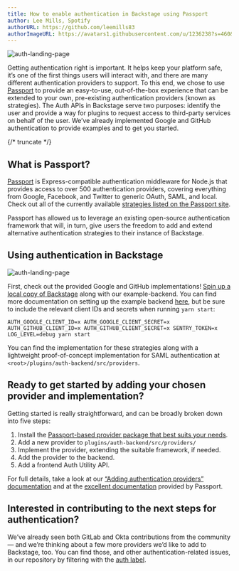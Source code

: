 ```yaml
---
title: How to enable authentication in Backstage using Passport
author: Lee Mills, Spotify
authorURL: https://github.com/leemills83
authorImageURL: https://avatars1.githubusercontent.com/u/1236238?s=460&v=4
---
```


![auth-landing-page](assets/20-07-01/auth-landing.png)

Getting authentication right is important. It helps keep your platform safe, it’s one of the first things users will interact with, and there are many different authentication providers to support. To this end, we chose to use [Passport](http://www.passportjs.org/) to provide an easy-to-use, out-of-the-box experience that can be extended to your own, pre-existing authentication providers (known as strategies). The Auth APIs in Backstage serve two purposes: identify the user and provide a way for plugins to request access to third-party services on behalf of the user. We’ve already implemented Google and GitHub authentication to provide examples and to get you started.

{/* truncate */}

## What is Passport?

[Passport](http://www.passportjs.org/) is Express-compatible authentication middleware for Node.js that provides access to over 500 authentication providers, covering everything from Google, Facebook, and Twitter to generic OAuth, SAML, and local. Check out all of the currently available [strategies listed on the Passport site](http://www.passportjs.org/).

Passport has allowed us to leverage an existing open-source authentication framework that will, in turn, give users the freedom to add and extend alternative authentication strategies to their instance of Backstage.

## Using authentication in Backstage

![auth-landing-page](assets/20-07-01/auth-sidebar.png)

First, check out the provided Google and GitHub implementations! [Spin up a local copy of Backstage](https://backstage.io/blog/2020/04/30/how-to-quickly-set-up-backstage) along with our example-backend. You can find more documentation on setting up the example backend [here](https://github.com/backstage/backstage/tree/master/packages/backend), but be sure to include the relevant client IDs and secrets when running `yarn start`:

```
AUTH_GOOGLE_CLIENT_ID=x AUTH_GOOGLE_CLIENT_SECRET=x AUTH_GITHUB_CLIENT_ID=x AUTH_GITHUB_CLIENT_SECRET=x SENTRY_TOKEN=x LOG_LEVEL=debug yarn start
```

You can find the implementation for these strategies along with a lightweight proof-of-concept implementation for SAML authentication at `<root>/plugins/auth-backend/src/providers`.

## Ready to get started by adding your chosen provider and implementation?

Getting started is really straightforward, and can be broadly broken down into five steps:

1. Install the [Passport-based provider package that best suits your needs](http://www.passportjs.org/).
2. Add a new provider to `plugins/auth-backend/src/providers/`
3. Implement the provider, extending the suitable framework, if needed.
4. Add the provider to the backend.
5. Add a frontend Auth Utility API.

For full details, take a look at our [“Adding authentication providers” documentation](/docs/auth/add-auth-provider) and at the [excellent documentation](http://www.passportjs.org/docs/) provided by Passport.

## Interested in contributing to the next steps for authentication?

We’ve already seen both GitLab and Okta contributions from the community — and we’re thinking about a few more providers we’d like to add to Backstage, too. You can find those, and other authentication-related issues, in our repository by filtering with the [auth label](https://github.com/backstage/backstage/issues?q=is%3Aissue+is%3Aopen+label%3Aauth).
